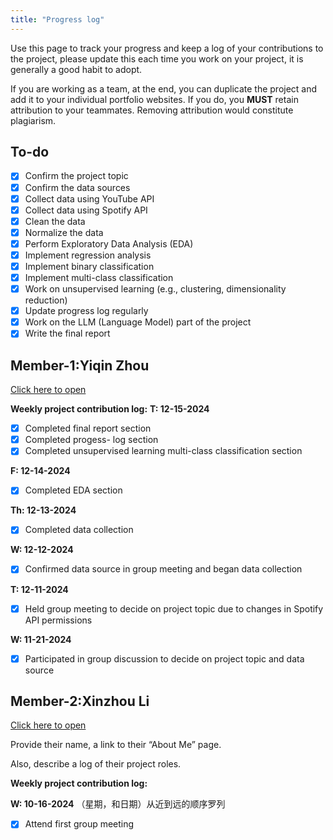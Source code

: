 ```yaml
---
title: "Progress log"
---
```


Use this page to track your progress and keep a log of your contributions to the project, please update this each time you work on your project, it is generally a good habit to adopt.

If you are working as a team, at the end, you can duplicate the project and add it to your individual portfolio websites. If you do, you **MUST** retain attribution to your teammates. Removing attribution would constitute plagiarism.

## To-do

* [x] Confirm the project topic
* [x] Confirm the data sources
* [x] Collect data using YouTube API
* [x] Collect data using Spotify API
* [x] Clean the data
* [x] Normalize the data
* [x] Perform Exploratory Data Analysis (EDA)
* [x] Implement regression analysis
* [x] Implement binary classification
* [x] Implement multi-class classification
* [x] Work on unsupervised learning (e.g., clustering, dimensionality reduction)
* [x] Update progress log regularly
* [x] Work on the LLM (Language Model) part of the project
* [x] Write the final report


## Member-1:Yiqin Zhou
[Click here to open](../technical-details/aboutme_yz.html)

**Weekly project contribution log:**
**T: 12-15-2024**

* [x] Completed final report section  
* [x] Completed progess- log section  
* [x] Completed unsupervised learning multi-class classification section  

**F: 12-14-2024**  

* [x] Completed EDA section  

**Th: 12-13-2024**  

* [x] Completed data collection  

**W: 12-12-2024**  

* [x] Confirmed data source in group meeting and began data collection  

**T: 12-11-2024**  

* [x] Held group meeting to decide on project topic due to changes in Spotify API permissions  

**W: 11-21-2024**  

* [x] Participated in group discussion to decide on project topic and data source  



## Member-2:Xinzhou Li

[Click here to open](../technical-details/aboutme_xinzhouli.html)

Provide their name, a link to their "About Me" page.

Also, describe a log of their project roles.

**Weekly project contribution log:**


**W: 10-16-2024** （星期，和日期）从近到远的顺序罗列

* [x] Attend first group meeting
